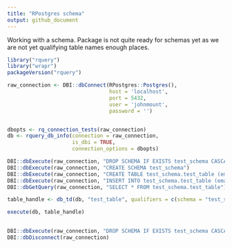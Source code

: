 ```yaml
---
title: "RPostgres schema"
output: github_document
---
```


Working with a schema.  Package is not quite ready for schemas yet as we are not yet qualifying table names enough places.


```r
library("rquery")
library("wrapr")
packageVersion("rquery")

raw_connection <- DBI::dbConnect(RPostgres::Postgres(),
                                 host = 'localhost',
                                 port = 5432,
                                 user = 'johnmount',
                                 password = '')


dbopts <- rq_connection_tests(raw_connection)
db <- rquery_db_info(connection = raw_connection,
                     is_dbi = TRUE,
                     connection_options = dbopts)

DBI::dbExecute(raw_connection, "DROP SCHEMA IF EXISTS test_schema CASCADE")
DBI::dbExecute(raw_connection, "CREATE SCHEMA test_schema")
DBI::dbExecute(raw_connection, "CREATE TABLE test_schema.test_table (email varchar)")
DBI::dbExecute(raw_connection, "INSERT INTO test_schema.test_table (email) VALUES ('j@example.com')")
DBI::dbGetQuery(raw_connection, "SELECT * FROM test_schema.test_table")

table_handle <- db_td(db, "test_table", qualifiers = c(schema = "test_schema"))

execute(db, table_handle)

   
DBI::dbExecute(raw_connection, "DROP SCHEMA IF EXISTS test_schema CASCADE")
DBI::dbDisconnect(raw_connection)
   
```
